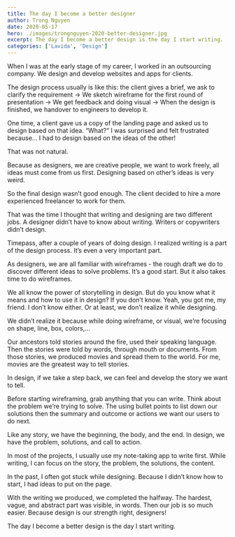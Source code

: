 ```yaml
---
title: The day I become a better designer
author: Trong Nguyen
date: 2020-05-17
hero: ./images/trongnguyen-2020-better-designer.jpg
excerpt: The day I become a better design is the day I start writing.
categories: ['Lavida', 'Design']
---
```


When I was at the early stage of my career, I worked in an outsourcing company. We design and develop websites and apps for clients.

The design process usually is like this: the client gives a brief, we ask to clarify the requirement -> We sketch wireframe for the first round of presentation -> We get feedback and doing visual -> When the design is finished, we handover to engineers to develop it.

One time, a client gave us a copy of the landing page and asked us to design based on that idea.
“What?” I was surprised and felt frustrated because… I had to design based on the ideas of the other!

That was not natural.

Because as designers, we are creative people, we want to work freely, all ideas must come from us first. Designing based on other’s ideas is very weird.

So the final design wasn’t good enough. The client decided to hire a more experienced freelancer to work for them.

That was the time I thought that writing and designing are two different jobs. A designer didn’t have to know about writing. Writers or copywriters didn’t design.

Timepass, after a couple of years of doing design. I realized writing is a part of the design process. It’s even a very important part.

As designers, we are all familiar with wireframes - the rough draft we do to discover different ideas to solve problems. It’s a good start. But it also takes time to do wireframes.

We all know the power of storytelling in design. But do you know what it means and how to use it in design? If you don’t know. Yeah, you got me, my friend. I don’t know either. Or at least, we don’t realize it while designing.

We didn’t realize it because while doing wireframe, or visual, we’re focusing on shape, line, box, colors,…

Our ancestors told stories around the fire, used their speaking language. Then the stories were told by words, through mouth or documents. From those stories, we produced movies and spread them to the world. For me, movies are the greatest way to tell stories.

In design, if we take a step back, we can feel and develop the story we want to tell.

Before starting wireframing, grab anything that you can write. Think about the problem we’re trying to solve. The using bullet points to list down our solutions then the summary and outcome or actions we want our users to do next.

Like any story, we have the beginning, the body, and the end. In design, we have the problem, solutions, and call to action.

In most of the projects, I usually use my note-taking app to write first. While writing, I can focus on the story, the problem, the solutions, the content.

In the past, I often got stuck while designing. Because I didn’t know how to start, I had ideas to put on the page.

With the writing we produced, we completed the halfway. The hardest, vague, and abstract part was visible, in words. Then our job is so much easier. Because design is our strength right, designers!

The day I become a better design is the day I start writing.
